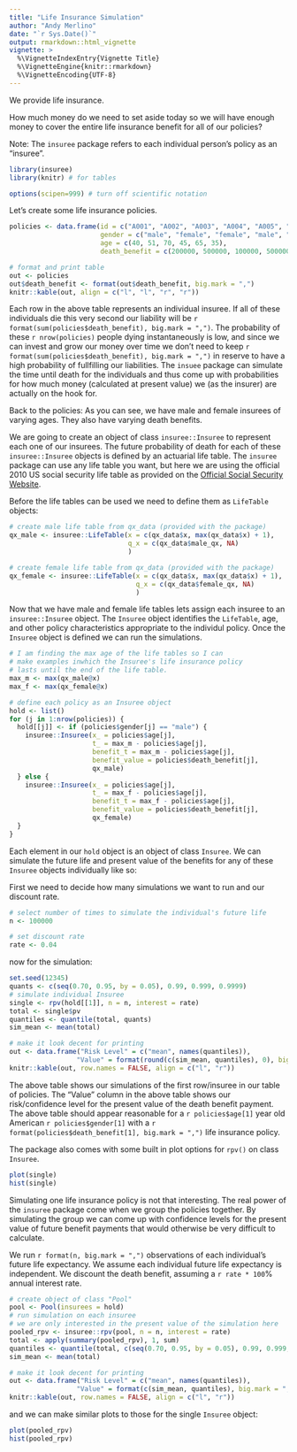 ```yaml
---
title: "Life Insurance Simulation"
author: "Andy Merlino"
date: "`r Sys.Date()`"
output: rmarkdown::html_vignette
vignette: >
  %\VignetteIndexEntry{Vignette Title}
  %\VignetteEngine{knitr::rmarkdown}
  %\VignetteEncoding{UTF-8}
---
```


We provide life insurance.  

How much money do we need to set aside today so we will have enough money to cover the entire life insurance benefit for all of our policies?  

Note: The `insuree` package refers to each individual person's policy as an "insuree".

```r
library(insuree)
library(knitr) # for tables

options(scipen=999) # turn off scientific notation
```

Let's create some life insurance policies.

```r
policies <- data.frame(id = c("A001", "A002", "A003", "A004", "A005", "A006"),
                       gender = c("male", "female", "female", "male", "male", "female"),
                       age = c(40, 51, 70, 45, 65, 35),
                       death_benefit = c(200000, 500000, 100000, 500000, 1000000, 2000000))

# format and print table
out <- policies
out$death_benefit <- format(out$death_benefit, big.mark = ",")
knitr::kable(out, align = c("l", "l", "r", "r"))
```

Each row in the above table represents an individual insuree.  If all of these individuals die this very second our liability will be `r format(sum(policies$death_benefit), big.mark = ",")`.  The probability of these `r nrow(policies)` people dying instantaneously is low, and since we can invest and grow our money over time we don't need to keep `r format(sum(policies$death_benefit), big.mark = ",")` in reserve to have a high probability of fullfilling our liabilities.  The `insuee` package can simulate the time until death for the individuals and thus come up with probabilities for how much money (calculated at present value) we (as the insurer) are actually on the hook for.

Back to the policies: As you can see, we have male and female insurees of varying ages.  They also have varying death benefits.

We are going to create an object of class `insuree::Insuree` to represent each one of our insurees.  The future probability of death for each of these `insuree::Insuree` objects is defined by an actuarial life table.  The `insuree` package can use any life table you want, but here we are using the official 2010 US social security life table as provided on the [Official Social Security Website](http://www.ssa.gov/oact/STATS/table4c6.html).

Before the life tables can be used we need to define them as `LifeTable` objects:

```r
# create male life table from qx_data (provided with the package)
qx_male <- insuree::LifeTable(x = c(qx_data$x, max(qx_data$x) + 1), 
                              q_x = c(qx_data$male_qx, NA)
                              )

# create female life table from qx_data (provided with the package)
qx_female <- insuree::LifeTable(x = c(qx_data$x, max(qx_data$x) + 1),
                                q_x = c(qx_data$female_qx, NA)
                                )
```

Now that we have male and female life tables lets assign each insuree to an `insuree::Insuree` object.  The `Insuree` object identifies the `LifeTable`, age, and
other policy characteristics appropriate to the individul policy.  Once the `Insuree` object is defined we can run the simulations.

```r
# I am finding the max age of the life tables so I can 
# make examples inwhich the Insuree's life insurance policy 
# lasts until the end of the life table.
max_m <- max(qx_male@x)
max_f <- max(qx_female@x)

# define each policy as an Insuree object
hold <- list()
for (j in 1:nrow(policies)) {
  hold[[j]] <- if (policies$gender[j] == "male") {
    insuree::Insuree(x_ = policies$age[j], 
                     t_ = max_m - policies$age[j],
                     benefit_t = max_m - policies$age[j],
                     benefit_value = policies$death_benefit[j],
                     qx_male)
  } else {
    insuree::Insuree(x_ = policies$age[j],
                     t_ = max_f - policies$age[j],
                     benefit_t = max_f - policies$age[j], 
                     benefit_value = policies$death_benefit[j],
                     qx_female)
  }
}
```

Each element in our `hold` object is an object of class `Insuree`.  We can simulate the future life and present value of the benefits for any of these `Insuree` objects individually like so:

First we need to decide how many simulations we want to run and our discount rate.

```r
# select number of times to simulate the individual's future life
n <- 100000

# set discount rate
rate <- 0.04
```

now for the simulation:

```r
set.seed(12345)
quants <- c(seq(0.70, 0.95, by = 0.05), 0.99, 0.999, 0.9999)
# simulate individual Insuree
single <- rpv(hold[[1]], n = n, interest = rate)
total <- single$pv
quantiles <- quantile(total, quants)
sim_mean <- mean(total)

# make it look decent for printing
out <- data.frame("Risk Level" = c("mean", names(quantiles)),
                 "Value" = format(round(c(sim_mean, quantiles), 0), big.mark = ","))
knitr::kable(out, row.names = FALSE, align = c("l", "r"))
```

The above table shows our simulations of the first row/insuree in our table of policies.  The "Value" column in the above table shows our risk/confidence level for the present value of the death benefit payment.  The above table should appear reasonable for a `r policies$age[1]` year old American `r policies$gender[1]` with a `r format(policies$death_benefit[1], big.mark = ",")` life insurance policy.

The package also comes with some built in plot options for `rpv()` on class `Insuree`.

```r
plot(single)
hist(single)
```

Simulating one life insurance policy is not that interesting.  The real power of the `insuree` package come when we group the policies together.  By simulating the group we can come up with confidence levels for the present value of future benefit payments that would otherwise be very difficult to calculate.

We run `r format(n, big.mark = ",")` observations of each individual's future life expectancy.  We assume each individual future life expectancy is independent.  We discount the death benefit, assuming a `r rate * 100`% annual interest rate.

```r
# create object of class "Pool"
pool <- Pool(insurees = hold)
# run simulation on each insuree
# we are only interested in the present value of the simulation here
pooled_rpv <- insuree::rpv(pool, n = n, interest = rate)
total <- apply(summary(pooled_rpv), 1, sum)
quantiles <- quantile(total, c(seq(0.70, 0.95, by = 0.05), 0.99, 0.999, 0.9999))
sim_mean <- mean(total)

# make it look decent for printing
out <- data.frame("Risk Level" = c("mean", names(quantiles)),
                 "Value" = format(c(sim_mean, quantiles), big.mark = ","))
knitr::kable(out, row.names = FALSE, align = c("l", "r"))
```

and we can make similar plots to those for the single `Insuree` object:

```r
plot(pooled_rpv)
hist(pooled_rpv)
```